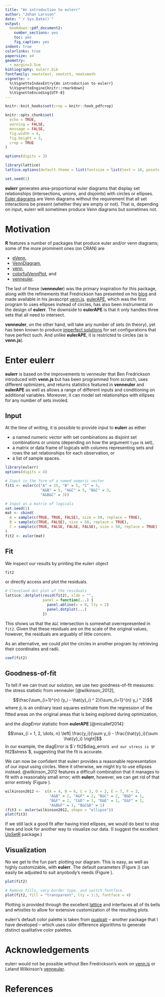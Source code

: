```yaml
---
title: "An introduction to eulerr"
author: "Johan Larsson"
date: "`r Sys.Date()`"
output:
  bookdown::pdf_document2:
    number_sections: yes
    toc: yes
    fig_caption: yes
indent: true
colorlinks: true
papersize: a4
geometry:
  - margin=3.5cm
bibliography: eulerr.bib
fontfamily: newtxtext, newtxtt, newtxmath
vignette: >
  %\VignetteIndexEntry{An introduction to eulerr}
  %\VignetteEngine{knitr::rmarkdown}
  %\VignetteEncoding{UTF-8}
---
```


```r
knitr::knit_hooks$set(crop = knitr::hook_pdfcrop)

knitr::opts_chunk$set(
  echo = TRUE,
  warning = FALSE,
  message = FALSE,
  fig.width = 4,
  fig.height = 3,
  crop = TRUE
)

options(digits = 3)

library(lattice)
lattice.options(default.theme = list(fontsize = list(text = 10, points = 5)))

set.seed(1)
```

**eulerr** generates area-proportional euler diagrams that display set
relationships (intersections, unions, and disjoints) with circles or ellipses.
[Euler diagrams](https://en.wikipedia.org/wiki/Euler_diagram) are Venn
diagrams without the requirement that all set interactions be present (whether
they are empty or not). That is, depending on input, eulerr will sometimes
produce Venn diagrams but sometimes not.

# Motivation
**R** features a number of packages that produce euler and/or venn diagrams;
some of the more prominent ones (on CRAN) are

* [eVenn](https://cran.r-project.org/package=eVenn),
* [VennDiagram](https://cran.r-project.org/package=VennDiagram),
* [venn](https://cran.r-project.org/package=venn),
* [colorfulVennPlot](https://cran.r-project.org/package=colorfulVennPlot), and
* [venneuler](https://cran.r-project.org/package=venneuler).

The last of these (**venneuler**) was the primary inspiration for this
package, along with the refinements that Fredrickson has presented on his
[blog](http://www.benfrederickson.com/) and made available in his javascript
[venn.js](https://github.com/benfred/venn.js). 
[eulerAPE](http://www.eulerdiagrams.org/eulerAPE/), which was the
first program to uses ellipses instead of circles, has also been instrumental
in the design of **eulerr**. The downside to **eulerAPE** is that it only handles
three sets that all need to intersect.

**venneuler**, on the other hand, will take any number of sets (in theory), yet
has been known to produce
[imperfect solutions](http://benfred.github.io/venn.js/tests/venneuler_comparison/)
for set configurations that have perfect such. And unlike **eulerAPE**, it is 
restricted to circles (as is **venn.js**).

# Enter eulerr
**eulerr** is based on the improvements to venneuler that Ben Fredrickson
introduced with **venn.js** but has been programmed from scratch, uses different
optimizers, and returns statistics featured in **venneuler** and **eulerAPE** as
well as allows a range of different inputs and conditioning on additional 
variables. Moreover, it can model set relationships with ellipses for any
number of sets involed.

## Input
At the time of writing, it is possible to provide input to **eulerr** as either

* a named numeric vector with set combinations as disjoint set combinations
or unions (depending on how the argument `type` is set),
* a matrix or data frame of logicals with columns representing sets and rows the
set relationships for each observation, or
* a list of sample spaces.

```r
library(eulerr)
options(digits = 4)

# Input in the form of a named numeric vector
fit1 <- euler(c("A" = 25, "B" = 5, "C" = 5,
                "A&B" = 5, "A&C" = 5, "B&C" = 3,
                "A&B&C" = 3))

# Input as a matrix of logicals
set.seed(1)
mat <- cbind(
  A = sample(c(TRUE, TRUE, FALSE), size = 50, replace = TRUE),
  B = sample(c(TRUE, FALSE), size = 50, replace = TRUE),
  C = sample(c(TRUE, FALSE, FALSE, FALSE), size = 50, replace = TRUE)
)
fit2 <- euler(mat)
```

## Fit
We inspect our results by printing the eulerr object

```r
fit2
```

or directly access and plot the residuals.

```r
# Cleveland dot plot of the residuals
lattice::dotplot(resid(fit2), xlab = "",
                 panel = function(...) {
                   panel.abline(v = 0, lty = 2)
                   panel.dotplot(...)
                 })
```

This shows us that the `A&C` intersection is somewhat overrepresented in
`fit2`. Given that these residuals are on the scale of the original
values, however, the residuals are arguably of little concern.

As an alternative, we could plot the circles in another program by retrieving
their coordinates and radii.

```r
coef(fit2)
```

## Goodness-of-fit
To tell if we can trust our solution, we use two goodness-of-fit measures: the
stress statistic from venneuler [@wilkinson_2012],

$$\frac{\sum_{i=1}^{n} (y_i - \hat{y}_i) ^ 2}{\sum_{i=1}^{n} y_i ^ 2}$$
where $\hat{y}_i$ is an ordinary least squares estimate from the regression of
the fitted areas on the original areas that is being explored during
optimization,

and the *diagError* statistic from **eulerAPE** [@micallef2014]:

$$\max_{i = 1, 2, \dots, n} \left| \frac{y_i}{\sum y_i} -
\frac{\hat{y}_i}{\sum \hat{y}_i} \right|$$
In our example, the diagError is $`r fit2$diag_error`$ and our
stress is $`r fit2$stress`$, suggesting that the fit is accurate.

We can now be confident that eulerr provides a reasonable representation of
our input using circles. Were it otherwise, we might try to use ellipses
instead. @wilkinson_2012 features a difficult combination that it manages
to fit with a reasonably small error; with **eulerr**, however, we can get
rid of that error entirely (Figure \ref{fig:wilkinson2012}).

```r
wilkinson2012 <-  c(A = 4, B = 6, C = 3, D = 2, E = 7, F = 3,
                    "A&B" = 2, "A&F" = 2, "B&C" = 2, "B&D" = 1,
                    "B&F" = 2, "C&D" = 1, "D&E" = 1, "E&F" = 1,
                    "A&B&F" = 1, "B&C&D" = 1)
(fit3 <- euler(wilkinson2012, shape = "ellipse"))
plot(fit3)
```

If we still lack a good fit after having tried ellipses, we would do best to
stop here and look for another way to visualize our data. (I suggest the
excellent [UpSetR](https://cran.r-project.org/package=UpSetR) package.)

## Visualization
No we get to the fun part: plotting our diagram. This is easy, as well as
highly customizable, with **eulerr**. The default parameters
(Figure \ref{fig:default-plot} )) can easily be adjusted to suit anyobody's
needs (Figure \ref{fig:custom-plot}).

```r
plot(fit2)
```

```r
# Remove fills, vary border type, and switch fontface.
plot(fit2, fill = "transparent", lty = 1:3, fontface = 4)
```

Plotting is provided through the excellent
[lattice](https://CRAN.R-project.org/package=lattice) and interfaces all of its
bells and whistles to allow for extensive customization of the resulting plots.

eulerr's default color palette is taken from
[qualpalr](https://cran.r-project.org/package=qualpalr) -- another
package that I have developed -- which uses color difference algorithms to 
generate distinct qualitative color palettes.

# Acknowledgements

eulerr would not be possible without Ben Fredrickson's work on
[venn.js](http://www.benfrederickson.com) or Leland Wilkinson's
[venneuler](https://cran.r-project.org/package=venneuler).

# References
